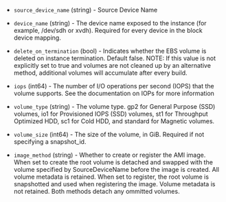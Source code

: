 <!-- Code generated from the comments of the RootBlockDevice struct in builder/ebssurrogate/root_block_device.go; DO NOT EDIT MANUALLY -->

- `source_device_name` (string) - Source Device Name

- `device_name` (string) - The device name exposed to the instance (for
  example, /dev/sdh or xvdh). Required for every device in the block
  device mapping.

- `delete_on_termination` (bool) - Indicates whether the EBS volume is
  deleted on instance termination. Default false. NOTE: If this
  value is not explicitly set to true and volumes are not cleaned up by
  an alternative method, additional volumes will accumulate after every
  build.

- `iops` (int64) - The number of I/O operations per second (IOPS) that
  the volume supports. See the documentation on
  IOPs
  for more information

- `volume_type` (string) - The volume type. gp2 for General Purpose
  (SSD) volumes, io1 for Provisioned IOPS (SSD) volumes, st1 for
  Throughput Optimized HDD, sc1 for Cold HDD, and standard for
  Magnetic volumes.

- `volume_size` (int64) - The size of the volume, in GiB. Required if
  not specifying a snapshot_id.

- `image_method` (string) - Whether to create or register the AMI image. When set to create
  the root volume is detached and swapped with the volume specified
  by SourceDeviceName before the image is created.  All volume metadata is retained.
  When set to register, the root volume is snapshotted and used when registering the image.
  Volume metadata is not retained.  Both methods detach any ommitted volumes.

<!-- End of code generated from the comments of the RootBlockDevice struct in builder/ebssurrogate/root_block_device.go; -->
